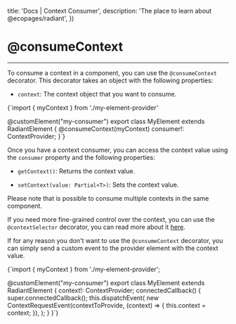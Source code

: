 

  title: 'Docs | Context Consumer',
  description: 'The place to learn about @ecopages/radiant',
})

# @consumeContext
---

To consume a context in a component, you can use the `@consumeContext` decorator. This decorator takes an object with the following properties:

- `context`: The context object that you want to consume.


<CodeBlock lang='typescript'>{`import { myContext } from './my-element-provider'

@customElement("my-consumer")
export class MyElement extends RadiantElement {
  @consumeContext(myContext)
  consumer!: ContextProvider<typeof myContext>;
}`}</CodeBlock>

Once you have a context consumer, you can access the context value using the `consumer` property and the following properties:

- `getContext()`: Returns the context value.

- `setContext(value: Partial<T>)`: Sets the context value.

Please note that is possible to consume multiple contexts in the same component.

If you need more fine-grained control over the context, you can use the `@contextSelector` decorator, you can read more about it [here](/docs/context/context-selector).

If for any reason you don't want to use the `@consumeContext` decorator, you can simply send a custom event to the provider element with the context value.

<CodeBlock lang='typescript'>{`import { myContext } from './my-element-provider';

@customElement("my-consumer")
export class MyElement extends RadiantElement {
  context!: ContextProvider<typeof myContext>;
  connectedCallback() {
    super.connectedCallback();
    this.dispatchEvent(
      new ContextRequestEvent(contextToProvide, (context) => {
        this.context = context;
      }),
    );
  }
}`}</CodeBlock>
